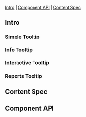 
<Meta of={Stories} />

<Title>Tooltip</Title>

[Intro](#Intro) | [Component API](#ComponentAPI) | [Content Spec](#ContentSpec)

## Intro <a id="Intro" />

### Simple Tooltip
<Canvas of={Stories.Default} />

### Info Tooltip
<Canvas of={Stories.TooltipInfo} />

### Interactive Tooltip
<Canvas of={Stories.TooltipInteractive} />

### Reports Tooltip
<Canvas of={Stories.TooltipReports} />

## Component API <a id="ComponentAPI" />

<ArgsTable />

## Content Spec <a id="ContentSpec" />

<Figma
  showLink
  height="100%"
  url="https://www.figma.com/file/9FDwjR8lYvincseDkKypC4/Component-Documentations?type=design&node-id=97-24893&mode=dev"
/>
